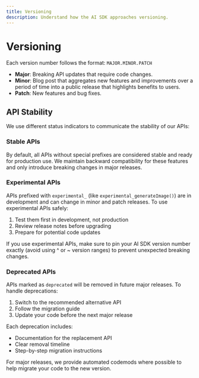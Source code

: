 ```yaml
---
title: Versioning
description: Understand how the AI SDK approaches versioning.
---
```


# Versioning

Each version number follows the format: `MAJOR.MINOR.PATCH`

- **Major**: Breaking API updates that require code changes.
- **Minor**: Blog post that aggregates new features and improvements over a period of time into a public release that highlights benefits to users.
- **Patch**: New features and bug fixes.

## API Stability

We use different status indicators to communicate the stability of our APIs:

### Stable APIs

By default, all APIs without special prefixes are considered stable and ready for production use. We maintain backward compatibility for these features and only introduce breaking changes in major releases.

### Experimental APIs

APIs prefixed with `experimental_` (like `experimental_generateImage()`) are in development and can change in minor and patch releases. To use experimental APIs safely:

1. Test them first in development, not production
2. Review release notes before upgrading
3. Prepare for potential code updates

<Note type="warning">
If you use experimental APIs, make sure to pin your AI SDK version number exactly (avoid using ^ or ~ version ranges) to prevent unexpected breaking changes.
</Note>

### Deprecated APIs

APIs marked as `deprecated` will be removed in future major releases. To handle deprecations:

1. Switch to the recommended alternative API
2. Follow the migration guide
3. Update your code before the next major release

Each deprecation includes:

- Documentation for the replacement API
- Clear removal timeline
- Step-by-step migration instructions

<Note>
For major releases, we provide automated codemods where possible to help migrate your code to the new version.
</Note>